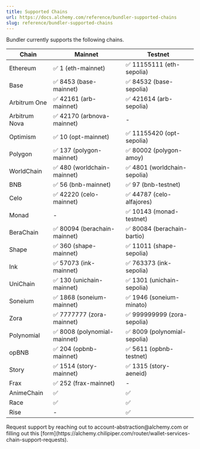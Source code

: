 ```yaml
---
title: Supported Chains
url: https://docs.alchemy.com/reference/bundler-supported-chains
slug: reference/bundler-supported-chains
---
```


Bundler currently supports the following chains.

| Chain                                                                                                                        | Mainnet                     | Testnet                     |
| ---------------------------------------------------------------------------------------------------------------------------- | --------------------------- | --------------------------- |
| Ethereum                                                                                                                     | ✅ 1 (eth-mainnet)           | ✅ 11155111 (eth-sepolia)    |
| Base                                                                                                                         | ✅ 8453 (base-mainnet)       | ✅ 84532 (base-sepolia)      |
| Arbitrum One                                                                                                                 | ✅ 42161 (arb-mainnet)       | ✅ 421614 (arb-sepolia)      |
| Arbitrum Nova                                                                                                                | ✅ 42170 (arbnova-mainnet)   | -                           |
| Optimism                                                                                                                     | ✅ 10 (opt-mainnet)          | ✅ 11155420 (opt-sepolia)    |
| Polygon                                                                                                                      | ✅ 137 (polygon-mainnet)     | ✅ 80002 (polygon-amoy)      |
| WorldChain                                                                                                                   | ✅ 480 (worldchain-mainnet)  | ✅ 4801 (worldchain-sepolia) |
| BNB                                                                                                                          | ✅ 56 (bnb-mainnet)          | ✅ 97 (bnb-testnet)          |
| Celo                                                                                                                         | ✅ 42220 (celo-mainnet)      | ✅ 44787 (celo-alfajores)    |
| Monad                                                                                                                        | -                           | ✅ 10143 (monad-testnet)     |
| BeraChain                                                                                                                    | ✅ 80094 (berachain-mainnet) | ✅ 80084 (berachain-bartio)  |
| Shape                                                                                                                        | ✅ 360 (shape-mainnet)       | ✅ 11011 (shape-sepolia)     |
| Ink                                                                                                                          | ✅ 57073 (ink-mainnet)       | ✅ 763373 (ink-sepolia)      |
| UniChain                                                                                                                     | ✅ 130 (unichain-mainnet)    | ✅ 1301 (unichain-sepolia)   |
| Soneium                                                                                                                      | ✅ 1868 (soneium-mainnet)    | ✅ 1946 (soneium-minato)     |
| Zora                                                                                                                         | ✅ 7777777 (zora-mainnet)    | ✅ 999999999 (zora-sepolia)  |
| Polynomial                                                                                                                   | ✅ 8008 (polynomial-mainnet) | ✅ 8009 (polynomial-sepolia) |
| opBNB                                                                                                                        | ✅ 204 (opbnb-mainnet)       | ✅ 5611 (opbnb-testnet)      |
| Story                                                                                                                        | ✅ 1514 (story-mainnet)      | ✅ 1315 (story-aeneid)      |
| Frax                                                                                                                         | ✅ 252 (frax-mainnet)        | -                           |
| AnimeChain                                                                                                                   | ✅                           | ✅                           |
| Race                                                                                                                         | ✅                           | ✅                           |
| Rise                                                                                                                         | -                           | ✅                           |

<Info>
  Request support by reaching out to account-abstraction@alchemy.com or filling out this [form](https://alchemy.chilipiper.com/router/wallet-services-chain-support-requests).
</Info>
